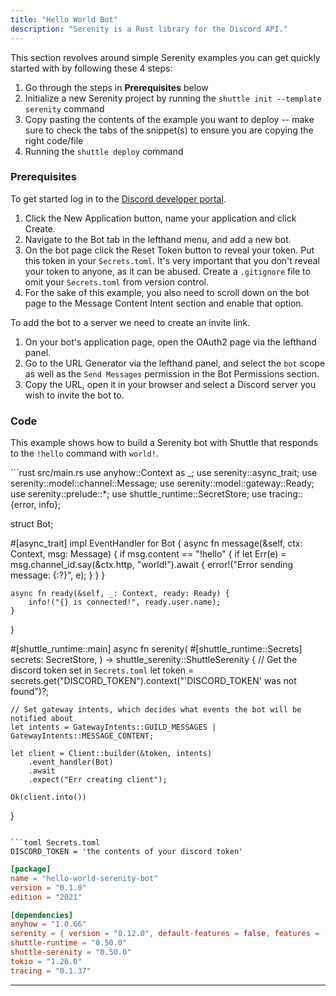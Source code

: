 ```yaml
---
title: "Hello World Bot"
description: "Serenity is a Rust library for the Discord API."
---
```


This section revolves around simple Serenity examples you can get quickly started with by following these 4 steps:
1. Go through the steps in **Prerequisites** below
2. Initialize a new Serenity project by running the `shuttle init --template serenity` command
3. Copy pasting the contents of the example you want to deploy -- make sure to check the tabs of the snippet(s) to ensure you are copying the right code/file
4. Running the `shuttle deploy` command

### Prerequisites

To get started log in to the [Discord developer portal](https://discord.com/developers/applications).

1. Click the New Application button, name your application and click Create.
2. Navigate to the Bot tab in the lefthand menu, and add a new bot.
3. On the bot page click the Reset Token button to reveal your token. Put this token in your `Secrets.toml`. It's very important that you don't reveal your token to anyone, as it can be abused. Create a `.gitignore` file to omit your `Secrets.toml` from version control.
4. For the sake of this example, you also need to scroll down on the bot page to the Message Content Intent section and enable that option.

To add the bot to a server we need to create an invite link.

1. On your bot's application page, open the OAuth2 page via the lefthand panel.
2. Go to the URL Generator via the lefthand panel, and select the `bot` scope as well as the `Send Messages` permission in the Bot Permissions section.
3. Copy the URL, open it in your browser and select a Discord server you wish to invite the bot to.

### Code

This example shows how to build a Serenity bot with Shuttle that responds to the `!hello` command with `world!`.

<CodeGroup>
```rust src/main.rs
use anyhow::Context as _;
use serenity::async_trait;
use serenity::model::channel::Message;
use serenity::model::gateway::Ready;
use serenity::prelude::*;
use shuttle_runtime::SecretStore;
use tracing::{error, info};

struct Bot;

#[async_trait]
impl EventHandler for Bot {
    async fn message(&self, ctx: Context, msg: Message) {
        if msg.content == "!hello" {
            if let Err(e) = msg.channel_id.say(&ctx.http, "world!").await {
                error!("Error sending message: {:?}", e);
            }
        }
    }

    async fn ready(&self, _: Context, ready: Ready) {
        info!("{} is connected!", ready.user.name);
    }
}

#[shuttle_runtime::main]
async fn serenity(
    #[shuttle_runtime::Secrets] secrets: SecretStore,
) -> shuttle_serenity::ShuttleSerenity {
    // Get the discord token set in `Secrets.toml`
    let token = secrets.get("DISCORD_TOKEN").context("'DISCORD_TOKEN' was not found")?;

    // Set gateway intents, which decides what events the bot will be notified about
    let intents = GatewayIntents::GUILD_MESSAGES | GatewayIntents::MESSAGE_CONTENT;

    let client = Client::builder(&token, intents)
        .event_handler(Bot)
        .await
        .expect("Err creating client");

    Ok(client.into())
}
```

```toml Secrets.toml
DISCORD_TOKEN = 'the contents of your discord token'
```

```toml Cargo.toml
[package]
name = "hello-world-serenity-bot"
version = "0.1.0"
edition = "2021"

[dependencies]
anyhow = "1.0.66"
serenity = { version = "0.12.0", default-features = false, features = ["client", "gateway", "rustls_backend", "model"] }
shuttle-runtime = "0.50.0"
shuttle-serenity = "0.50.0"
tokio = "1.26.0"
tracing = "0.1.37"
```
</CodeGroup>

---
<Snippet file="other-frameworks.mdx" />

<Snippet file="check-examples.mdx" />

